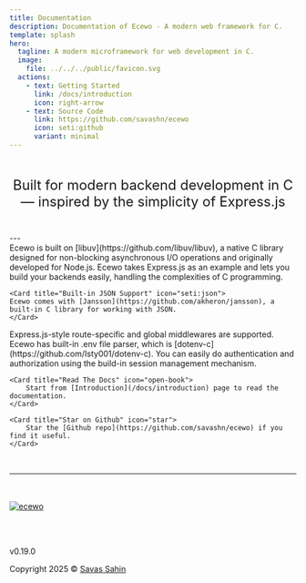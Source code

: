 ```yaml
---
title: Documentation
description: Documentation of Ecewo - A modern web framework for C.
template: splash
hero:
  tagline: A modern microframework for web development in C.
  image:
    file: ../../../public/favicon.svg
  actions:
    - text: Getting Started
      link: /docs/introduction
      icon: right-arrow
    - text: Source Code
      link: https://github.com/savashn/ecewo
      icon: seti:github
      variant: minimal
---
```



<p style="font-size: 1.5rem; text-align: center; margin-top: 5rem; margin-top: 3rem;">Built for modern backend development in C — inspired by the simplicity of Express.js</p>
<br/>
---
<br/>

<CardGrid stagger>
	<Card title="Async Support" icon="seti:c">
		Ecewo is built on [libuv](https://github.com/libuv/libuv), a native C library designed for non-blocking asynchronous I/O operations and originally developed for Node.js.
	</Card>

  <Card title="Inspired By Express.js" icon="node">
		Ecewo takes Express.js as an example and lets you build your backends easily, handling the complexities of C programming.
	</Card>

	<Card title="Built-in JSON Support" icon="seti:json">
    Ecewo comes with [Jansson](https://github.com/akheron/jansson), a built-in C library for working with JSON.
	</Card>

  <Card title="Middleware Structure" icon="puzzle">
		Express.js-style route-specific and global middlewares are supported.
	</Card>

  <Card title="Env Configuration" icon="setting">
		Ecewo has built-in .env file parser, which is [dotenv-c](https://github.com/Isty001/dotenv-c).
	</Card>

  <Card title="Authentication Mechanism" icon="seti:lock">
		You can easily do authentication and authorization using the build-in session management mechanism.
	</Card>

	<Card title="Read The Docs" icon="open-book">
		Start from [Introduction](/docs/introduction) page to read the documentation.
	</Card>

	<Card title="Star on Github" icon="star">
		Star the [Github repo](https://github.com/savashn/ecewo) if you find it useful.
	</Card>

</CardGrid>

<br />
<hr />
<br />
<br />

<div style={{ display: 'flex', flexDirection: 'column',justifyContent: 'center', alignItems: 'center' }}>
  <a href="https://github.com/savashn/ecewo">
    <img src='/ecewologo.svg' alt="ecewo" />
  </a>

  <br /><br />

  <p style={{fontSize: '2rem'}}>v0.19.0</p>
  <div>Copyright 2025 &copy; <a href="https://github.com/savashn">Savas Sahin</a></div>
</div>

